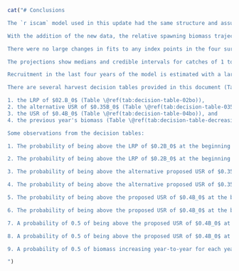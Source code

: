 ```r
cat("# Conclusions

The `r iscam` model used in this update had the same structure and assumptions as the model used in the `r ca`. New data added were commercial catch for 2022 and 2023, new survey index points, and new Discard CPUE index points. The growth parameters, estimated outside the `r iscam` framework, changed by a very small amount, which did not affect the model estimates.

With the addition of the new data, the relative spawning biomass trajectory from `r start_catch_yr`--2021 remained largely unchanged from the `r ca`, although the initial biomass, $B_0$, and the absolute spawning biomass values were estimated to be slightly lower in this update than in the `r ca`.

There were no large changes in fits to any index points in the four survey indices and the `r dcpue`. Three of the synoptic survey indices had one new index point added each (the `r hsmas` has a terminal year of 2003 and was not updated), and the `r dcpue` had two new index points added (2022 and 2023) since it is based on commercial catch.

The projections show medians and credible intervals for catches of 1 to 8 kt, in 1 kt increments (Figures \@ref(fig:fig-rel-biomass-proj) and \@ref(fig:fig-rel-biomass-proj-closeup)). The figure shows that for catch values of 1--6 kt the median of projected biomass is expected to increase to 2027. For catch values of 7--8 kt the median of projected biomass is expected to remain flat, and remain below the USR of $0.4B_0$.

Recruitment in the last four years of the model is estimated with a large degree of uncertainty (Figure \@ref(fig:fig-base-recr)). This is due to the lack of new ages being included in the model for 2022 and 2023. We expect new age composition data to be available for the next update to this assessment.

There are several harvest decision tables provided in this document (Tables \@ref(tab:decision-table-02bo)--\@ref(tab:decision-table-decreasing-biomass)) which, for 8 different catch levels from 1 kt to 8 kt, give the probabilities of the projected relative biomass being above:

1. the LRP of $02.B_0$ (Table \@ref(tab:decision-table-02bo)),
2. the alternative USR of $0.35B_0$ (Table \@ref(tab:decision-table-035bo)),
3. the USR of $0.4B_0$ (Table \@ref(tab:decision-table-04bo)), and
4. the previous year's biomass (Table \@ref(tab:decision-table-decreasing-biomass)).

Some observations from the decision tables:

1. The probability of being above the LRP of $0.2B_0$ at the beginning of 2025 is 0.99 if the highest catch level of 8 kt is caught in 2024 (Table \@ref(tab:decision-table-02bo)),

2. The probability of being above the LRP of $0.2B_0$ at the beginning of 2027 is 0.98 if the highest catch level of 8 kt is caught each year from `r end_yr + 1` to `r end_yr + base_model$proj$num.projyrs` (Table \@ref(tab:decision-table-02bo)),

3. The probability of being above the alternative proposed USR of $0.35B_0$ at the beginning of 2025 is 0.61 if the highest catch level of 8 kt is caught in 2024 (Table \@ref(tab:decision-table-035bo)),

4. The probability of being above the alternative proposed USR of $0.35B_0$ at the beginning of 2027 is 0.60 if the highest catch level of 8 kt is caught each year from `r end_yr + 1` to `r end_yr + base_model$proj$num.projyrs` (Table \@ref(tab:decision-table-035bo)),

5. The probability of being above the proposed USR of $0.4B_0$ at the beginning of 2025 is 0.37 if the highest catch level of 8 kt is caught in 2024 (Table \@ref(tab:decision-table-04bo)),

6. The probability of being above the proposed USR of $0.4B_0$ at the beginning of 2027 is 0.42 if the highest catch level of 8 kt is caught each year from `r end_yr + 1` to `r end_yr + base_model$proj$num.projyrs` (Table \@ref(tab:decision-table-04bo)),

7. A probability of 0.5 of being above the proposed USR of $0.4B_0$ at the beginning of 2025 occurs between 2 and 4 kt of catch in 2024. A higher catch will result in the probability being less than 0.5 (Table \@ref(tab:decision-table-04bo)),

8. A probability of 0.5 of being above the proposed USR of $0.4B_0$ at the beginning of 2027 occurs between 4 and 5 kt of constant catch for each year from `r end_yr + 1` to `r end_yr + base_model$proj$num.projyrs`. A higher constant catch will result in the probability being less than 0.5 (Table \@ref(tab:decision-table-decreasing-biomass)), and

9. A probability of 0.5 of biomass increasing year-to-year for each year from `r end_yr + 1` to `r end_yr + base_model$proj$num.projyrs` occurs between 7 and 8 kt of constant catch in each year (Table \@ref(tab:decision-table-decreasing-biomass)).

")
```
